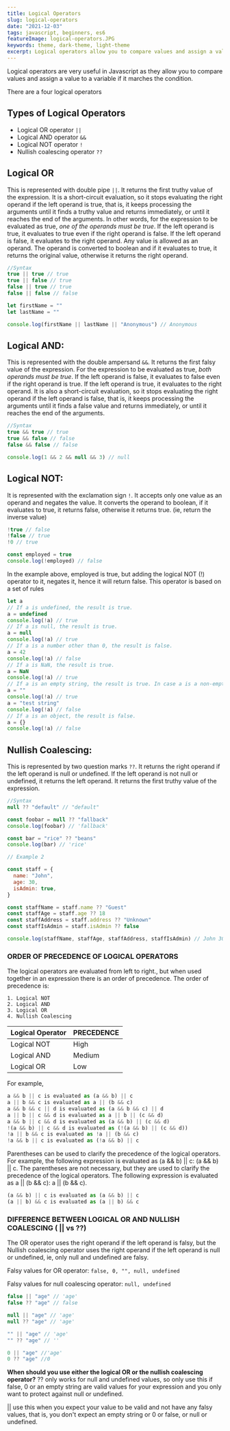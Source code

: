 ```yaml
---
title: Logical Operators
slug: logical-operators
date: "2021-12-03"
tags: javascript, beginners, es6
featureImage: logical-operators.JPG
keywords: theme, dark-theme, light-theme
excerpt: Logical operators allow you to compare values and assign a value to a variable if it marches the condition. There are a four logical operators, Logical OR, Logical AND, Logical NOT, Nullish coalescing operator (||, &&, !, ??)
---
```


Logical operators are very useful in Javascript as they allow you to compare values and assign a value to a variable if it marches the condition.

There are a four logical operators

## Types of Logical Operators

- Logical OR operator `||`
- Logical AND operator `&&`
- Logical NOT operator `!`
- Nullish coalescing operator `??`

## Logical OR

This is represented with double pipe `||`. It returns the first truthy value of the expression. It is a short-circuit evaluation, so it stops evaluating the right operand if the left operand is true, that is, it keeps processing the arguments until it finds a truthy value and returns immediately, or until it reaches the end of the arguments.
In other words, for the expression to be evaluated as true, _one of the operands must be true_. If the left operand is true, it evaluates to true even if the right operand is false. If the left operand is false, it evaluates to the right operand. Any value is allowed as an operand. The operand is converted to boolean and if it evaluates to true, it returns the original value, otherwise it returns the right operand.

```javascript
//Syntax
true || true // true
true || false // true
false || true // true
false || false // false
```

```javascript
let firstName = ""
let lastName = ""

console.log(firstName || lastName || "Anonymous") // Anonymous
```

## Logical AND:

This is represented with the double ampersand `&&`. It returns the first falsy value of the expression. For the expression to be evaluated as true, _both operands must be true_. If the left operand is false, it evaluates to false even if the right operand is true. If the left operand is true, it evaluates to the right operand. It is also a short-circuit evaluation, so it stops evaluating the right operand if the left operand is false, that is, it keeps processing the arguments until it finds a false value and returns immediately, or until it reaches the end of the arguments.

```javascript
//Syntax
true && true // true
true && false // false
false && false // false
```

```javascript
console.log(1 && 2 && null && 3) // null
```

## Logical NOT:

It is represented with the exclamation sign `!`. It accepts only one value as an operand and negates the value. It converts the operand to boolean, if it evaluates to true, it returns false, otherwise it returns true. (ie, return the inverse value)

```javascript
!true // false
!false // true
!0 // true
```

```javascript
const employed = true
console.log(!employed) // false
```

In the example above, employed is true, but adding the logical NOT (!) operator to it, negates it, hence it will return false.
This operator is based on a set of rules

```javascript
let a
// If a is undefined, the result is true.
a = undefined
console.log(!a) // true
// If a is null, the result is true.
a = null
console.log(!a) // true
// If a is a number other than 0, the result is false.
a = 42
console.log(!a) // false
// If a is NaN, the result is true.
a = NaN
console.log(!a) // true
// If a is an empty string, the result is true. In case a is a non-empty string, the result is false
a = ""
console.log(!a) // true
a = "test string"
console.log(!a) // false
// If a is an object, the result is false.
a = {}
console.log(!a) // false
```

## Nullish Coalescing:

This is represented by two question marks `??`. It returns the right operand if the left operand is null or undefined. If the left operand is not null or undefined, it returns the left operand. It returns the first truthy value of the expression.

```javascript
//Syntax
null ?? "default" // "default"

const foobar = null ?? "fallback"
console.log(foobar) // 'fallback'

const bar = "rice" ?? "beans"
console.log(bar) // 'rice'

// Example 2

const staff = {
  name: "John",
  age: 30,
  isAdmin: true,
}

const staffName = staff.name ?? "Guest"
const staffAge = staff.age ?? 18
const staffAddress = staff.address ?? "Unknown"
const staffIsAdmin = staff.isAdmin ?? false

console.log(staffName, staffAge, staffAddress, staffIsAdmin) // John 30 Unknown true
```

### ORDER OF PRECEDENCE OF LOGICAL OPERATORS

The logical operators are evaluated from left to right., but when used together in an expression there is an order of precedence. The order of precedence is:

    1. Logical NOT
    2. Logical AND
    3. Logical OR
    4. Nullish Coalescing

| Logical Operator | PRECEDENCE |
| ---------------- | ---------- |
| Logical NOT      | High       |
| Logical AND      | Medium     |
| Logical OR       | Low        |

For example,

```javascript
a && b || c is evaluated as (a && b) || c
a || b && c is evaluated as a || (b && c)
a && b && c || d is evaluated as (a && b && c) || d
a || b || c && d is evaluated as a || b || (c && d)
a && b || c && d is evaluated as (a && b) || (c && d)
!(a && b) || c && d is evaluated as (!(a && b) || (c && d))
!a || b && c is evaluated as !a || (b && c)
!a && b || c is evaluated as (!a && b) || c
```

Parentheses can be used to clarify the precedence of the logical operators. For example, the following expression is evaluated as (a && b) || c: (a && b) || c. The parentheses are not necessary, but they are used to clarify the precedence of the logical operators. The following expression is evaluated as a || (b && c): a || (b && c).

```javascript
(a && b) || c is evaluated as (a && b) || c
(a || b) && c is evaluated as (a || b) && c
```

### DIFFERENCE BETWEEN LOGICAL OR AND NULLISH COALESCING ( || vs ??)

The OR operator uses the right operand if the left operand is falsy, but the Nullish coalescing operator uses the right operand if the left operand is null or undefined, ie, only null and undefined are falsy.

Falsy values for OR operator: `false, 0, "", null, undefined`

Falsy values for null coalescing operator: `null, undefined`

```javascript
false || "age" // 'age'
false ?? "age" // false

null || "age" // 'age'
null ?? "age" // 'age'

"" || "age" // 'age'
"" ?? "age" // ''

0 || "age" //'age'
0 ?? "age" //0
```

**When should you use either the logical OR or the nullish coalescing operator?**
?? only works for null and undefined values, so only use this if false, 0 or an empty string are valid values for your expression and you only want to protect against null or undefined.

|| use this when you expect your value to be valid and not have any falsy values, that is, you don't expect an empty string or 0 or false, or null or undefined.
